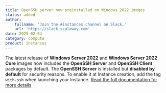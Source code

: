 ```yaml
---
title: OpenSSH server now preinstalled on Windows 2022 images
status: added
author:
    fullname: 'Join the #instances channel on Slack.'
    url: 'https://slack.scaleway.com'
date: 2025-02-04
category: compute
product: instances
---
```


The latest release of **Windows Server 2022** and **Windows Server 2022 Core** images now includes the **OpenSSH Server** and **OpenSSH Client** packages by default.
The **OpenSSH Server** is installed but **disabled by default** for security reasons. To enable it at Instance creation, add the tag `with-ssh` when launching your Instance.
[Read the full documentation for more details](/instances/how-to/enable-openssh-windows/)  

